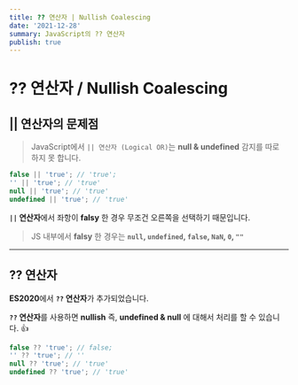 ```yaml
---
title: ?? 연산자 | Nullish Coalescing
date: '2021-12-28'
summary: JavaScript의 ?? 연산자
publish: true
---
```


# ?? 연산자 / Nullish Coalescing

## || 연산자의 문제점

> JavaScript에서 `|| 연산자 (Logical OR)`는
> **null & undefined** 감지를 따로 하지 못 합니다.

```javascript
false || 'true'; // 'true';
'' || 'true'; // 'true'
null || 'true'; // 'true'
undefined || 'true'; // 'true'
```

**`||` 연산자**에서 좌항이 **falsy** 한 경우 무조건 오른쪽을 선택하기 때문입니다.

> JS 내부에서 **falsy** 한 경우는 **`null`, `undefined`, `false`, `NaN`, `0`, `""`**

---

## ?? 연산자

**ES2020**에서 **`??` 연산자**가 추가되었습니다.

**`??` 연산자**를 사용하면 **nullish**
즉, **undefined & null** 에 대해서 처리를 할 수 있습니다. 👍

```javascript
false ?? 'true'; // false;
'' ?? 'true'; // ''
null ?? 'true'; // 'true'
undefined ?? 'true'; // 'true'
```
